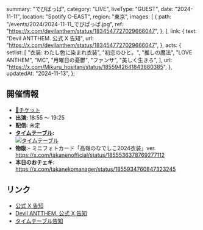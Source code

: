   summary: "でびぱっぱ",
  category: "LIVE",
  liveType: "GUEST",
  date: "2024-11-11",
  location: "Spotify O-EAST",
  region: "東京",
  images: [
    {
      path: "/events/2024/2024-11-11_でびぱっぱ.jpg",
      ref: "https://x.com/devilanthem/status/1834547727029666047",
    },
  ],
  link: {
    text: "Devil ANTTHEM. 公式 X 告知",
    url: "https://x.com/devilanthem/status/1834547727029666047",
  },
  acts: {
    setlist: [
      "衣装: わたし色に染まれ衣装",
      "初恋のひと。",
      "推しの魔法",
      "LOVE ANTHEM",
      "MC",
      "月曜日の憂鬱",
      "ファンサ",
      "美しく生きろ",
    ],
    url: "https://x.com/Mikuru_hositani/status/1855942641843880385",
  },
  updatedAt: "2024-11-13",
};

## 開催情報

- [🎫チケット](https://ticketvillage.jp/events/13067)
- **出演:** 18:55 〜 19:25
- **配信:** 未定
- **[タイムテーブル](https://x.com/devilanthem/status/1850840049337688381):**<br/>
  [![タイムテーブル](/events/2024/2024-11-11_でびぱっぱ_タイムテーブル.jpg)](/events/2024/2024-11-11_でびぱっぱ_タイムテーブル.jpg)
- **物販:**- ミニフォトカード「高嶺のなでしこ2024衣装」ver.<br/>
  https://x.com/takanenofficial/status/1855536378769277112
- **本日のおチェキ:**<br/>
  https://x.com/takanekomanager/status/1855934760847323245

## リンク

- [公式 X 告知](https://x.com/takanenofficial/status/1838443314892411325)
- [Devil ANTTHEM. 公式 X 告知](https://x.com/devilanthem/status/1834547727029666047)
- [タイムテーブル告知](https://x.com/devilanthem/status/1850840049337688381)
